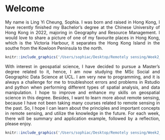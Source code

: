 
<div style="text-align: justify">

# Welcome {.unnumbered}

My name is Ling Yi Cheung, Sophia. I was born and raised in Hong Kong, I have recently finished my Bachelor's degree at the Chinese University of Hong Kong in 2022, majoring in Geography and Resource Management. I would love to share a picture of one of my favourite places in Hong Kong, which is the Victoria Harbour, it separates the Hong Kong Island in the southe from the Kowloon Peninsula to the north.

```r
knitr::include_graphics('/Users/sophiac/Desktop/Remotely sensing/Week2_quarto/Week2_Quarto/figures/Hong-Kong.jpeg')
```

With interest in geospatial science, I have decided to pursue a Master's degree related to it, hence, I am now studying the MSc Social and Geographic Data Science at UCL. I am very new to programming, and it is always a challenge for me to troubleshoot errors and problems in Rstudio and python when performing different types of spatial analysis, and data manipulation. I hope to improve and enhance my skills on geospatial science in this degree. Besides, I want to learn more about remote sensing, because I have not been taking many courses related to remote sensing in the past. So, I hope I can learn about the principles and important concepts in remote sensing, and utilize the knowledge in the future. For each week, there will be summary and application example, followed by a reflection, please enjoy.

```r
knitr::include_graphics('/Users/sophiac/Desktop/Remotely sensing/Week2_quarto/Week2_Quarto/figures/hk.jpeg')

```
